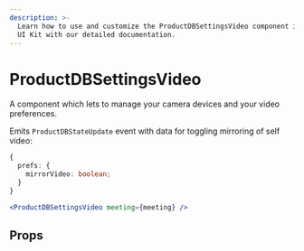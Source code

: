 ```yaml
---
description: >-
  Learn how to use and customize the ProductDBSettingsVideo component in ProductDB's React
  UI Kit with our detailed documentation.
---
```


# ProductDBSettingsVideo

A component which lets to manage your camera devices and your video preferences.

Emits `ProductDBStateUpdate` event with data for toggling mirroring of self video:

```ts
{
  prefs: {
    mirrorVideo: boolean;
  }
}
```

```jsx live
<ProductDBSettingsVideo meeting={meeting} />
```

## Props

<PropsTable of="ProductDB-settings-video" />

<head>
  <title>React UI Kit ProductDBSettingsVideo</title>
</head>
